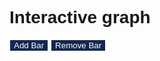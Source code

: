 # Interactive graph

<style>
  * {
    font-family: sans-serif;
  }
  
  .white-button {
    color: white;
    border: 1px solid white;
    background-color: #13274F;
}

</style> 

<div id="plot">
</div>

<p></p>
<button type="button" class="white-button" onclick="add()">Add Bar</button>
<button type="button" class="white-button" onclick="remove()">Remove Bar</button>

<script src="https://cdn.jsdelivr.net/npm/d3@7"></script>
<script src="scripts/myscript.js"></script>

